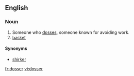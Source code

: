 {{rfv|regional?}}
==English==

===Noun===
{{en-noun}}

# Someone who [[doss]]es, someone known for avoiding work.
# [[basket]]

====Synonyms====
*[[shirker]]

[[fr:dosser]]
[[vi:dosser]]